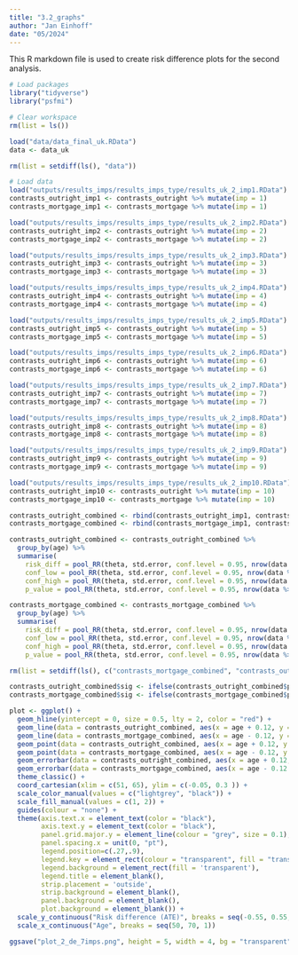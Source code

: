 ```yaml
---
title: "3.2_graphs"
author: "Jan Einhoff"
date: "05/2024"
---
```


This R markdown file is used to create risk difference plots for the second analysis.

```r
# Load packages
library("tidyverse")
library("psfmi")

# Clear workspace
rm(list = ls())

```

```r
load("data/data_final_uk.RData")
data <- data_uk

rm(list = setdiff(ls(), "data"))

# Load data
load("outputs/results_imps/results_imps_type/results_uk_2_imp1.RData")
contrasts_outright_imp1 <- contrasts_outright %>% mutate(imp = 1)
contrasts_mortgage_imp1 <- contrasts_mortgage %>% mutate(imp = 1)

load("outputs/results_imps/results_imps_type/results_uk_2_imp2.RData")
contrasts_outright_imp2 <- contrasts_outright %>% mutate(imp = 2)
contrasts_mortgage_imp2 <- contrasts_mortgage %>% mutate(imp = 2)

load("outputs/results_imps/results_imps_type/results_uk_2_imp3.RData")
contrasts_outright_imp3 <- contrasts_outright %>% mutate(imp = 3)
contrasts_mortgage_imp3 <- contrasts_mortgage %>% mutate(imp = 3)

load("outputs/results_imps/results_imps_type/results_uk_2_imp4.RData")
contrasts_outright_imp4 <- contrasts_outright %>% mutate(imp = 4)
contrasts_mortgage_imp4 <- contrasts_mortgage %>% mutate(imp = 4)

load("outputs/results_imps/results_imps_type/results_uk_2_imp5.RData")
contrasts_outright_imp5 <- contrasts_outright %>% mutate(imp = 5)
contrasts_mortgage_imp5 <- contrasts_mortgage %>% mutate(imp = 5)

load("outputs/results_imps/results_imps_type/results_uk_2_imp6.RData")
contrasts_outright_imp6 <- contrasts_outright %>% mutate(imp = 6)
contrasts_mortgage_imp6 <- contrasts_mortgage %>% mutate(imp = 6)

load("outputs/results_imps/results_imps_type/results_uk_2_imp7.RData")
contrasts_outright_imp7 <- contrasts_outright %>% mutate(imp = 7)
contrasts_mortgage_imp7 <- contrasts_mortgage %>% mutate(imp = 7)

load("outputs/results_imps/results_imps_type/results_uk_2_imp8.RData")
contrasts_outright_imp8 <- contrasts_outright %>% mutate(imp = 8)
contrasts_mortgage_imp8 <- contrasts_mortgage %>% mutate(imp = 8)

load("outputs/results_imps/results_imps_type/results_uk_2_imp9.RData")
contrasts_outright_imp9 <- contrasts_outright %>% mutate(imp = 9)
contrasts_mortgage_imp9 <- contrasts_mortgage %>% mutate(imp = 9)

load("outputs/results_imps/results_imps_type/results_uk_2_imp10.RData")
contrasts_outright_imp10 <- contrasts_outright %>% mutate(imp = 10)
contrasts_mortgage_imp10 <- contrasts_mortgage %>% mutate(imp = 10)

contrasts_outright_combined <- rbind(contrasts_outright_imp1, contrasts_outright_imp2, contrasts_outright_imp3, contrasts_outright_imp4, contrasts_outright_imp5, contrasts_outright_imp6, contrasts_outright_imp7, contrasts_outright_imp8, contrasts_outright_imp9, contrasts_outright_imp10)
contrasts_mortgage_combined <- rbind(contrasts_mortgage_imp1, contrasts_mortgage_imp2, contrasts_mortgage_imp3, contrasts_mortgage_imp4, contrasts_mortgage_imp5, contrasts_mortgage_imp6, contrasts_mortgage_imp7, contrasts_mortgage_imp8, contrasts_mortgage_imp9, contrasts_mortgage_imp10)

```

```r
contrasts_outright_combined <- contrasts_outright_combined %>%
  group_by(age) %>%
  summarise(
    risk_diff = pool_RR(theta, std.error, conf.level = 0.95, nrow(data %>% filter(age <= age)), 1)[1],
    conf_low = pool_RR(theta, std.error, conf.level = 0.95, nrow(data %>% filter(age <= age)), 1)[2],
    conf_high = pool_RR(theta, std.error, conf.level = 0.95, nrow(data %>% filter(age <= age)), 1)[3],
    p_value = pool_RR(theta, std.error, conf.level = 0.95, nrow(data %>% filter(age <= age)), 1)[4])

contrasts_mortgage_combined <- contrasts_mortgage_combined %>%
  group_by(age) %>%
  summarise(
    risk_diff = pool_RR(theta, std.error, conf.level = 0.95, nrow(data %>% filter(age <= age)), 1)[1],
    conf_low = pool_RR(theta, std.error, conf.level = 0.95, nrow(data %>% filter(age <= age)), 1)[2],
    conf_high = pool_RR(theta, std.error, conf.level = 0.95, nrow(data %>% filter(age <= age)), 1)[3],
    p_value = pool_RR(theta, std.error, conf.level = 0.95, nrow(data %>% filter(age <= age)), 1)[4])

rm(list = setdiff(ls(), c("contrasts_mortgage_combined", "contrasts_outright_combined", "data")))

```

```r
contrasts_outright_combined$sig <- ifelse(contrasts_outright_combined$p_value < 0.05, "Yes", "No")
contrasts_mortgage_combined$sig <- ifelse(contrasts_mortgage_combined$p_value < 0.05, "Yes", "No")

plot <- ggplot() +
  geom_hline(yintercept = 0, size = 0.5, lty = 2, color = "red") +
  geom_line(data = contrasts_outright_combined, aes(x = age + 0.12, y = (-1) * risk_diff), color = "lightgrey") +
  geom_line(data = contrasts_mortgage_combined, aes(x = age - 0.12, y = (-1) * risk_diff), color = "lightgrey") +
  geom_point(data = contrasts_outright_combined, aes(x = age + 0.12, y = (-1) * risk_diff, color = sig, shape = "Outright ownership"), size = 2) +
  geom_point(data = contrasts_mortgage_combined, aes(x = age - 0.12, y = (-1) * risk_diff, color = sig, shape = "Ownership w/ mortgage"), size = 2) +
  geom_errorbar(data = contrasts_outright_combined, aes(x = age + 0.12, ymin = (-1) * conf_low, ymax = (-1) * conf_high, color = sig), width = 0) +
  geom_errorbar(data = contrasts_mortgage_combined, aes(x = age - 0.12 , ymin = (-1) * conf_low, ymax = (-1) * conf_high, color = sig), width = 0) +
  theme_classic() +
  coord_cartesian(xlim = c(51, 65), ylim = c(-0.05, 0.3 )) +
  scale_color_manual(values = c("lightgrey", "black")) +
  scale_fill_manual(values = c(1, 2)) +
  guides(colour = "none") +
  theme(axis.text.x = element_text(color = "black"),
        axis.text.y = element_text(color = "black"),
        panel.grid.major.y = element_line(colour = "grey", size = 0.1),
        panel.spacing.x = unit(0, "pt"),
        legend.position=c(.27,.9),
        legend.key = element_rect(colour = "transparent", fill = "transparent"),
        legend.background = element_rect(fill = 'transparent'),
        legend.title = element_blank(),
        strip.placement = 'outside',
        strip.background = element_blank(),
        panel.background = element_blank(),
        plot.background = element_blank()) +
  scale_y_continuous("Risk difference (ATE)", breaks = seq(-0.55, 0.55, 0.05), labels = c("-55pp.", "-50pp.", "-45pp.", "-40pp.", "-35pp.", "-30pp.", "-25pp.", "-20pp.", "-15pp.", "-10pp.", "-5pp.", "0pp.", "5pp.", "10pp.", "15pp.", "20pp.", "25pp.", "30pp.", "35pp.", "40pp.", "45pp.", "50pp.", "55pp.")) +
  scale_x_continuous("Age", breaks = seq(50, 70, 1))

ggsave("plot_2_de_7imps.png", height = 5, width = 4, bg = "transparent", plot)

```

```r
```
